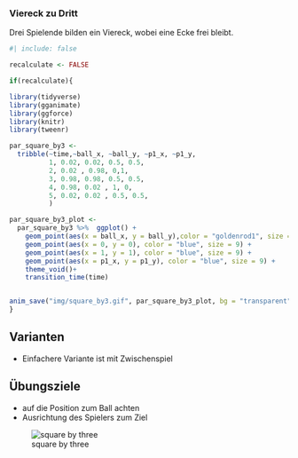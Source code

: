 ### Viereck zu Dritt

Drei Spielende bilden ein Viereck, wobei eine Ecke frei bleibt.

```r
#| include: false

recalculate <- FALSE

if(recalculate){

library(tidyverse)
library(gganimate)
library(ggforce)
library(knitr)
library(tweenr)

par_square_by3 <- 
  tribble(~time,~ball_x, ~ball_y, ~p1_x, ~p1_y,
          1, 0.02, 0.02, 0.5, 0.5,
          2, 0.02 , 0.98, 0,1,
          3, 0.98, 0.98, 0.5, 0.5,
          4, 0.98, 0.02 , 1, 0,
          5, 0.02, 0.02 , 0.5, 0.5,
          )

par_square_by3_plot <- 
  par_square_by3 %>%  ggplot() +
    geom_point(aes(x = ball_x, y = ball_y),color = "goldenrod1", size = 7) +
    geom_point(aes(x = 0, y = 0), color = "blue", size = 9) +
    geom_point(aes(x = 1, y = 1), color = "blue", size = 9) +
    geom_point(aes(x = p1_x, y = p1_y), color = "blue", size = 9) +
    theme_void()+
    transition_time(time)


anim_save("img/square_by3.gif", par_square_by3_plot, bg = "transparent")
}
```

:::{.callout-tip} 
## Varianten
- Einfachere Variante ist mit Zwischenspiel
:::

:::{.callout-important}
## Übungsziele
- auf die Position zum Ball achten
- Ausrichtung des Spielers zum Ziel
:::

![square by three](/img/square_by3.gif)

